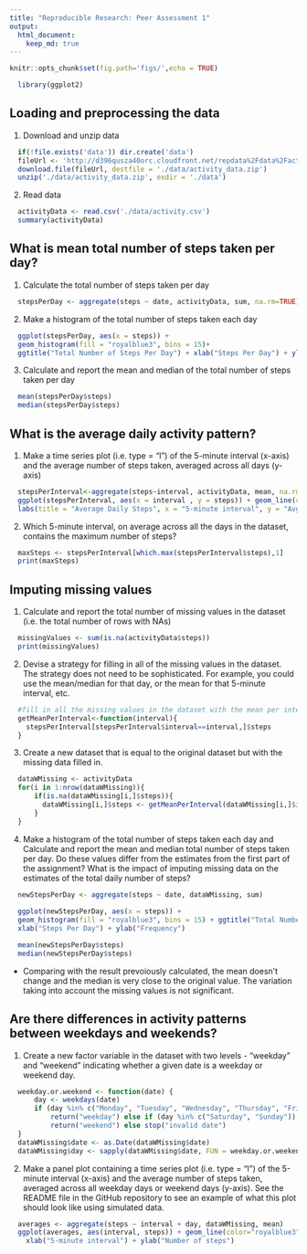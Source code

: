 ---
title: "Reproducible Research: Peer Assessment 1"
output: 
  html_document:
    keep_md: true
---

```{r setup, include=FALSE}
knitr::opts_chunk$set(fig.path='figs/',echo = TRUE)
```

```{r}
  library(ggplot2)
```

## Loading and preprocessing the data
1. Download and unzip data 
```{r}
  if(!file.exists('data')) dir.create('data')
  fileUrl <- 'http://d396qusza40orc.cloudfront.net/repdata%2Fdata%2Factivity.zip'
  download.file(fileUrl, destfile = './data/activity_data.zip')
  unzip('./data/activity_data.zip', exdir = './data')

```
2. Read data
```{r}
  activityData <- read.csv('./data/activity.csv')
  summary(activityData)
```
## What is mean total number of steps taken per day?
1. Calculate the total number of steps taken per day
```{r}
  stepsPerDay <- aggregate(steps ~ date, activityData, sum, na.rm=TRUE)
```
2. Make a histogram of the total number of steps taken each day
```{r}
  ggplot(stepsPerDay, aes(x = steps)) + 
  geom_histogram(fill = "royalblue3", bins = 15)+ 
  ggtitle("Total Number of Steps Per Day") + xlab("Steps Per Day") + ylab("Frequency")
```

3. Calculate and report the mean and median of the total number of steps taken per day
```{r}
  mean(stepsPerDay$steps)
  median(stepsPerDay$steps)
```

## What is the average daily activity pattern?
1. Make a time series plot (i.e. type = "l") of the 5-minute interval (x-axis) and the average number of steps taken, averaged across all days (y-axis)
```{r}
  stepsPerInterval<-aggregate(steps~interval, activityData, mean, na.rm=TRUE)
  ggplot(stepsPerInterval, aes(x = interval , y = steps)) + geom_line(color="royalblue3", size=1) + 
  labs(title = "Average Daily Steps", x = "5-minute interval", y = "Avg. steps taken")
```

2. Which 5-minute interval, on average across all the days in the dataset, contains the maximum number of steps?
```{r}
  maxSteps <- stepsPerInterval[which.max(stepsPerInterval$steps),1]
  print(maxSteps)
```

## Imputing missing values
1. Calculate and report the total number of missing values in the dataset (i.e. the total number of rows with NAs)
```{r}
  missingValues <- sum(is.na(activityData$steps))
  print(missingValues)
```
2. Devise a strategy for filling in all of the missing values in the dataset. The strategy does not need to be sophisticated. For example, you could use the mean/median for that day, or the mean for that 5-minute interval, etc.
```{r}
  #fill in all the missing values in the dataset with the mean per interval
  getMeanPerInterval<-function(interval){
    stepsPerInterval[stepsPerInterval$interval==interval,]$steps
  }

```
3. Create a new dataset that is equal to the original dataset but with the missing data filled in.
```{r}
  dataWMissing <- activityData
  for(i in 1:nrow(dataWMissing)){
      if(is.na(dataWMissing[i,]$steps)){
        dataWMissing[i,]$steps <- getMeanPerInterval(dataWMissing[i,]$interval)
      }
  }
```
4. Make a histogram of the total number of steps taken each day and Calculate and report the mean and median total number of steps taken per day. Do these values differ from the estimates from the first part of the assignment? What is the impact of imputing missing data on the estimates of the total daily number of steps?
```{r}
  newStepsPerDay <- aggregate(steps ~ date, dataWMissing, sum)
  
  ggplot(newStepsPerDay, aes(x = steps)) +
  geom_histogram(fill = "royalblue3", bins = 15) + ggtitle("Total Number of Steps Per Day") + 
  xlab("Steps Per Day") + ylab("Frequency")
```
```{r}
  mean(newStepsPerDay$steps)
  median(newStepsPerDay$steps)
```
  - Comparing with the result prevoiously calculated, the mean doesn't change and the median is very close to the original value. The variation taking into account the missing values is not significant.


## Are there differences in activity patterns between weekdays and weekends?
1. Create a new factor variable in the dataset with two levels - "weekday" and "weekend" indicating whether a given date is a weekday or weekend day.
```{r}
  weekday.or.weekend <- function(date) {
      day <- weekdays(date)
      if (day %in% c("Monday", "Tuesday", "Wednesday", "Thursday", "Friday")) 
          return("weekday") else if (day %in% c("Saturday", "Sunday")) 
          return("weekend") else stop("invalid date")
  }
  dataWMissing$date <- as.Date(dataWMissing$date)
  dataWMissing$day <- sapply(dataWMissing$date, FUN = weekday.or.weekend)


```

2. Make a panel plot containing a time series plot (i.e. type = "l") of the 5-minute interval (x-axis) and the average number of steps taken, averaged across all weekday days or weekend days (y-axis). See the README file in the GitHub repository to see an example of what this plot should look like using simulated data.
```{r plot1}
  averages <- aggregate(steps ~ interval + day, dataWMissing, mean)
  ggplot(averages, aes(interval, steps)) + geom_line(color="royalblue3") + facet_grid(day ~ .) + 
    xlab("5-minute interval") + ylab("Number of steps")
```
